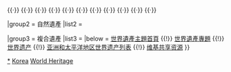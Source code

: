 {{Navbox
|name  = 韩国世界遗产
|title = {{flagdeco|KOR}} [[韩国世界遗产列表|韩国世界遗产]]
|state = autocollapse
|image = {{location map+ |South Korea |width=200 |caption= |places=
<!-- 文化遺產 /-->
 <!-- ↓1324韩国历史村落：河回村和良洞村 /-->
 {{location map~ |South Korea |label=1324 |position=bottom |link=河回村 |mark=Blue 0080ff pog.svg |marksize=4
 |lat_deg=36 |lat_min=32 |lat_sec=17 |lat_dir=N
 |lon_deg=128 |lon_min=31 |lon_sec=14 |lon_dir=E
 }}
 {{location map~ |South Korea |label= |position= |link=良洞村 |mark=Blue 0080ff pog.svg |marksize=4
 |lat_deg=36 |lat_min=0 |lat_sec=4 |lat_dir=N
 |lon_deg=129 |lon_min=15 |lon_sec=12 |lon_dir=E
 }}
 <!-- ↑1324韩国历史村落：河回村和良洞村 /-->
 <!-- ↓1319朝鲜王朝的王陵 （每10經、10緯度取第1個出現地點） /-->
 {{location map~ |South Korea |label= |position= |link= |mark=Brown 804000 pog.svg |marksize=4
 |lat_deg=37 |lat_min=37 |lat_sec=30 |lat_dir=N
 |lon_deg=127 |lon_min=7 |lon_sec=52 |lon_dir=E
 }}
 {{location map~ |South Korea |label= |position= |link= |mark=Brown 804000 pog.svg |marksize=4
 |lat_deg=37 |lat_min=37 |lat_sec=51 |lat_dir=N
 |lon_deg=127 |lon_min=12 |lon_sec=44 |lon_dir=E
 }}
 {{location map~ |South Korea |label= |position= |link= |mark=Brown 804000 pog.svg |marksize=4
 |lat_deg=37 |lat_min=45 |lat_sec=11 |lat_dir=N
 |lon_deg=127 |lon_min=10 |lon_sec=33 |lon_dir=E
 }}
 {{location map~ |South Korea |label=1319 |position= |link=朝鲜王陵 |mark=Brown 804000 pog.svg |marksize=4
 |lat_deg=37 |lat_min=18 |lat_sec=27 |lat_dir=N
 |lon_deg=127 |lon_min=36 |lon_sec=10 |lon_dir=E
 }}
 {{location map~ |South Korea |label= |position= |link= |mark=Brown 804000 pog.svg |marksize=4
 |lat_deg=37 |lat_min=27 |lat_sec=57 |lat_dir=N
 |lon_deg=127 |lon_min=4 |lon_sec=58 |lon_dir=E
 }}
 {{location map~ |South Korea |label= |position= |link= |mark=Brown 804000 pog.svg |marksize=4
 |lat_deg=37 |lat_min=36 |lat_sec=8 |lat_dir=N
 |lon_deg=127 |lon_min=0 |lon_sec=20 |lon_dir=E
 }}
 {{location map~ |South Korea |label= |position= |link= |mark=Brown 804000 pog.svg |marksize=4
 |lat_deg=37 |lat_min=38 |lat_sec=8 |lat_dir=N
 |lon_deg=126 |lon_min=53 |lon_sec=40 |lon_dir=E
 }}
 {{location map~ |South Korea |label= |position= |link= |mark=Brown 804000 pog.svg |marksize=4
 |lat_deg=37 |lat_min=43 |lat_sec=12 |lat_dir=N
 |lon_deg=126 |lon_min=57 |lon_sec=3 |lon_dir=E
 }}
 {{location map~ |South Korea |label= |position= |link= |mark=Brown 804000 pog.svg |marksize=4
 |lat_deg=37 |lat_min=44 |lat_sec=43 |lat_dir=N
 |lon_deg=126 |lon_min=49 |lon_sec=49 |lon_dir=E
 }}
 {{location map~ |South Korea |label= |position= |link= |mark=Brown 804000 pog.svg |marksize=4
 |lat_deg=37 |lat_min=36 |lat_sec=47 |lat_dir=N
 |lon_deg=126 |lon_min=42 |lon_sec=39 |lon_dir=E
 }}
 {{location map~ |South Korea |label= |position= |link= |mark=Brown 804000 pog.svg |marksize=4
 |lat_deg=37 |lat_min=12 |lat_sec=42 |lat_dir=N
 |lon_deg=126 |lon_min=59 |lon_sec=38 |lon_dir=E
 }}
 {{location map~ |South Korea |label= |position= |link= |mark=Brown 804000 pog.svg |marksize=4
 |lat_deg=37 |lat_min=11 |lat_sec=50.7 |lat_dir=N
 |lon_deg=128 |lon_min=27 |lon_sec=9.9 |lon_dir=E
 }}
 <!-- ↑1319朝鲜王朝的王陵 （每10經、10緯度取第1個出現地點） /-->
 {{location map~ |South Korea |label=736 |position= |link=石窟庵 |mark=Blue 0080ff pog.svg 
 |lat_deg=35 |lat_min=47 |lat_sec=42 |lat_dir=N
 |lon_deg=129 |lon_min=20 |lon_sec=57 |lon_dir=E
 }}
 {{location map~ |South Korea |label=737 |position=left |link=海印寺 |mark=Blue 0080ff pog.svg 
 |lat_deg=35 |lat_min=48 |lat_sec=6 |lat_dir=N
 |lon_deg=128 |lon_min=5 |lon_sec=60 |lon_dir=E
 }}
 {{location map~ |South Korea |label=738&nbsp; |position=left |link=宗廟 (首爾) |mark=Blue 0080ff pog.svg 
 |lat_deg=37 |lat_min=32 |lat_sec=60 |lat_dir=N
 |lon_deg=126 |lon_min=58 |lon_sec=59.988 |lon_dir=E
 }}
 {{location map~ |South Korea |label=&nbsp;816 |position=top |link=昌德宮 |mark=Blue 0080ff pog.svg 
 |lat_deg=37 |lat_min=32 |lat_sec=60 |lat_dir=N
 |lon_deg=126 |lon_min=58 |lon_sec=60 |lon_dir=E
 }}
 {{location map~ |South Korea |label=817 |position=left |link=水原华城 |mark=Blue 0080ff pog.svg 
 |lat_deg=37 |lat_min=16 |lat_sec=19.992 |lat_dir=N
 |lon_deg=127 |lon_min=0 |lon_sec=29.988 |lon_dir=E
 }}
 {{location map~ |South Korea |label=976 |position=left |link=庆州历史遗迹地区 |mark=Blue 0080ff pog.svg 
 |lat_deg=35 |lat_min=47 |lat_sec=20.004 |lat_dir=N
 |lon_deg=129 |lon_min=13 |lon_sec=36.012 |lon_dir=E
 }}
 <!-- ↓977高敞、和顺、江华支石墓遗址 /-->
 {{location map~ |South Korea |label=977 |position=left |link=高敞、和顺、江华支石墓遗址 |mark=Purple 8000ff pog.svg |marksize=4
 |lat_deg=34 |lat_min=58 |lat_sec=30.7 |lat_dir=N
 |lon_deg=126 |lon_min=55 |lon_sec=34.9 |lon_dir=E
 }}
 {{location map~ |South Korea |label= |position= |link= |mark=Purple 8000ff pog.svg |marksize=4
 |lat_deg=35 |lat_min=27 |lat_sec=11.2 |lat_dir=N
 |lon_deg=126 |lon_min=38 |lon_sec=58.9 |lon_dir=E
 }}
 {{location map~ |South Korea |label= |position= |link= |mark=Purple 8000ff pog.svg |marksize=4
 |lat_deg=37 |lat_min=44 |lat_sec=24.1 |lat_dir=N
 |lon_deg=126 |lon_min=24 |lon_sec=18.7 |lon_dir=E
 }}
<!-- ↑977高敞、和顺、江华支石墓遗址 /-->
 {{location map~ |South Korea |label=&nbsp;&nbsp;&nbsp;1439 |position=bottom |link=南漢山城 |mark=Blue 0080ff pog.svg 
 |lat_deg=37 |lat_min=28 |lat_sec=44 |lat_dir=N
 |lon_deg=127 |lon_min=10 |lon_sec=52 |lon_dir=E
 }}
 <!-- ↓1477百濟歷史遺跡地區 /-->
 {{location map~ |South Korea |label= |position= |link= |mark=Red ff0000 pog.svg |marksize=4
 |lat_deg=36 |lat_min=27 |lat_sec=38.9 |lat_dir=N
 |lon_deg=127 |lon_min=6 |lon_sec=45.8 |lon_dir=E
 }}
 {{location map~ |South Korea |label=1477 |position=top |link=百濟歷史遺跡地區 |mark=Red ff0000 pog.svg |marksize=4
 |lat_deg=36 |lat_min=16 |lat_sec=44.3 |lat_dir=N
 |lon_deg=126 |lon_min=54 |lon_sec=50.5 |lon_dir=E
 }}
 {{location map~ |South Korea |label= |position= |link= |mark=Red ff0000 pog.svg |marksize=4
 |lat_deg=36 |lat_min=0 |lat_sec=40.7 |lat_dir=N
 |lon_deg=127 |lon_min=1 |lon_sec=47.5 |lon_dir=E
 }}
<!-- ↑1477百濟歷史遺跡地區 /-->
 <!-- ↓1562山寺，韩国佛教名山寺庙 /-->
 {{location map~ |South Korea |label= |position= |link= |mark=Pink pog.svg |marksize=4
 |lat_deg=35 |lat_min=29 |lat_sec=16.6 |lat_dir=N
 |lon_deg=129 |lon_min=3 |lon_sec=51.3 |lon_dir=E
 }}
 {{location map~ |South Korea |label= |position= |link= |mark=Pink pog.svg |marksize=4
 |lat_deg=36 |lat_min=59 |lat_sec=56.1 |lat_dir=N
 |lon_deg=128 |lon_min=41 |lon_sec=14.7 |lon_dir=E
 }}
 {{location map~ |South Korea |label= |position= |link= |mark=Pink pog.svg |marksize=4
 |lat_deg=36 |lat_min=39 |lat_sec=12.1 |lat_dir=N
 |lon_deg=128 |lon_min=39 |lon_sec=45.2 |lon_dir=E
 }}
 {{location map~ |South Korea |label= |position= |link= |mark=Pink pog.svg |marksize=4
 |lat_deg=36 |lat_min=32 |lat_sec=32.7 |lat_dir=N
 |lon_deg=127 |lon_min=50 |lon_sec=0.3 |lon_dir=E
 }}
 {{location map~ |South Korea |label= |position= |link= |mark=Pink pog.svg |marksize=4
 |lat_deg=36 |lat_min=33 |lat_sec=32.3 |lat_dir=N
 |lon_deg=127 |lon_min=0 |lon_sec=44.9 |lon_dir=E
 }}
 {{location map~ |South Korea |label= |position= |link= |mark=Pink pog.svg |marksize=4
 |lat_deg=34 |lat_min=59 |lat_sec=46 |lat_dir=N
 |lon_deg=127 |lon_min=19 |lon_sec=50.1 |lon_dir=E
 }}
 {{location map~ |South Korea |label=1562 |position=bottom |link=山寺，韓國的山中寺院 |mark=Pink pog.svg |marksize=4
 |lat_deg=34 |lat_min=28 |lat_sec=35.1 |lat_dir=N
 |lon_deg=126 |lon_min=37 |lon_sec=0.6 |lon_dir=E
 }}
<!-- ↑1562山寺，韩国佛教名山寺庙 /-->
<!-- 自然遺產 /-->
 <!-- ↓1264济州火山岛和熔岩洞 /-->
 {{location map~ |South Korea |label=1264 |position=top |link=濟州火山島和熔岩洞 |mark=Green 00ff00 pog.svg |marksize=4
 |lat_deg=33 |lat_min=21 |lat_sec=31 |lat_dir=N
 |lon_deg=126 |lon_min=31 |lon_sec=31 |lon_dir=E
 }}
 {{location map~ |South Korea |label= |position= |link= |mark=Green 00ff00 pog.svg |marksize=4
 |lat_deg=33 |lat_min=26 |lat_sec=26 |lat_dir=N
 |lon_deg=126 |lon_min=43 |lon_sec=8 |lon_dir=E
 }}
 {{location map~ |South Korea |label= |position= |link= |mark=Green 00ff00 pog.svg |marksize=4
 |lat_deg=33 |lat_min=28 |lat_sec=8 |lat_dir=N
 |lon_deg=126 |lon_min=43 |lon_sec=13 |lon_dir=E
 }}
 {{location map~ |South Korea |label= |position= |link= |mark=Green 00ff00 pog.svg |marksize=4
 |lat_deg=33 |lat_min=33 |lat_sec=48 |lat_dir=N
 |lon_deg=126 |lon_min=47 |lon_sec=33 |lon_dir=E
 }}
 {{location map~ |South Korea |label= |position= |link= |mark=Green 00ff00 pog.svg |marksize=4
 |lat_deg=33 |lat_min=27 |lat_sec=28 |lat_dir=N
 |lon_deg=126 |lon_min=56 |lon_sec=32 |lon_dir=E
 }}
 <!-- ↑1264济州火山岛和熔岩洞  /-->
{{Location map~|South Korea|lat_deg=36|lat_min=12|lat_sec=33.19|lon_deg=127|lon_min=10|lon_sec=50.75|label='''1498'''|link=韓國新儒學書院|mark=gold pog.svg|position=left|marksize=4|labelsize=85}}
{{Location map~|South Korea|lat_deg=35|lat_min=36|lat_sec=6.59|lon_deg=126|lon_min=59|lon_sec=1.43|label=|mark=gold pog.svg|marksize=4|labelsize=85}}
{{Location map~|South Korea|lat_deg=36|lat_min=32|lat_sec=27.65|lon_deg=128|lon_min=33|lon_sec=11.14|label=|mark=gold pog.svg|position=right|marksize=4|labelsize=85}}
{{Location map~|South Korea|lat_deg=35|lat_min=42|lat_sec=3.31|lon_deg=128|lon_min=22|lon_sec=18.87|label=|mark=gold pog.svg|position=bottom|marksize=4|labelsize=85}}
{{Location map~|South Korea|lat_deg=35|lat_min=18|lat_sec=38.18|lon_deg=126|lon_min=45|lon_sec=6.18|label=|mark=gold pog.svg|position=bottom|marksize=4|labelsize=85}}
{{Location map~|South Korea|lat_deg=36|lat_min=43|lat_sec=38.27|lon_deg=128|lon_min=50|lon_sec=36.32|label=|mark=gold pog.svg|marksize=4|labelsize=85|position=top}}
{{Location map~|South Korea|lat_deg=36|lat_min=0|lat_sec=42.14|lon_deg=129|lon_min=9|lon_sec=47.9|label=|mark=gold pog.svg|position=left|marksize=4|labelsize=85}}
{{Location map~|South Korea|lat_deg=35|lat_min=32|lat_sec=54.56|lon_deg=127|lon_min=46|lon_sec=59.71|label=|mark=gold pog.svg|position=bottom|marksize=4|labelsize=85}}
{{Location map~|South Korea|lat_deg=36|lat_min=55|lat_sec=31.46|lon_deg=128|lon_min=34|lon_sec=48.38|label=|mark=gold pog.svg|position=left|marksize=4|labelsize=85}}
{{Location map~|South Korea|lat_deg=34|lat_min=49|lat_sec=43.76|lon_deg=126|lon_min=6|lon_sec=16|label=1591|mark=gold pog.svg|position=left|marksize=4|labelsize=85}}
 }}
|basestyle  = background:#D1E5F2;
|titlestyle = background-color: #B5D8EF
|belowstyle = font-size:85%;
|group1 = 文化遺產
|list1  = <div>
{{nowrap|{{colortext|736|c=blue}}：[[石窟庵]]和[[佛国寺]]}}{{·}}
{{nowrap|{{colortext|737|c=blue}}：[[海印寺|海印寺藏經板殿]]－[[高丽大藏经]]藏经处}}{{·}}
{{nowrap|{{colortext|738|c=blue}}：[[宗廟 (首爾)|宗庙]]}}{{·}}
{{nowrap|{{colortext|816|c=blue}}：[[昌德宮|昌德宫建筑群]]}}{{·}}
{{nowrap|{{colortext|817|c=blue}}：[[水原华城|华城古堡]]}}{{·}}
{{nowrap|{{colortext|976|c=blue}}：[[庆州历史遗迹地区]]}}{{·}}
{{nowrap|{{colortext|977|c=Purple}}：[[高敞、和顺、江华支石墓遗址|高敞、和顺和江华支石墓址群]]}}{{·}}
{{nowrap|{{colortext|1319|c=brown}}：[[朝鲜王陵|朝-{}-鲜王朝王陵]]}}{{nowrap|（共18處）}}{{·}}
{{nowrap|{{colortext|1324|c=blue}}：[[韓國歷史村落：河回村和良洞村]]}}{{nowrap|（共5處）}}{{·}}
{{nowrap|{{colortext|1439|c=blue}}：[[南漢山城]]}}{{nowrap|（共2處）}}{{·}}
{{nowrap|{{colortext|1477|c=Red}}：[[百濟歷史遺跡地區]]}}{{nowrap|（共8處）}}{{·}}
{{nowrap|{{colortext|1562|c=Pink}}：[[山寺，韓國的山中寺院]]}}{{nowrap|（共7處）}}{{·}}
{{nowrap|{{colortext|1498|c=gold}}：[[韓國新儒學書院]]}}{{nowrap|（共9處）}}
</div>
|group2 = 自然遺產
|list2  = <div>
{{nowrap|{{colortext|1264|c=limegreen}}：[[濟州火山島和熔岩洞]]}}{{nowrap|（共7處）}}
{{nowrap|{{colortext|1591|c=limegreen}}：[[韩国滩涂]]}}{{nowrap|（共4處）}}
</div>
|group3 = 複合遺產
|list3  = 
|below = [[Portal:世界遗产|世界遺產主題首頁]] {{!}} [[WikiProject:世界遗产|世界遺產專題]] {{!}} [[世界遗产]] {{!}} [[亚洲和太平洋地区世界遗产列表]] {{!}} [[:Commons:Category:World Heritage Sites in South Korea|维基共享资源]]
}}<noinclude>
{{collapsible option}}
[[Category:韩国世界遗产|*]]
[[Category:亞洲和太平洋地區世界遺產模板|Korea]]
[[Category:韩国模板|World Heritage]]
</noinclude>